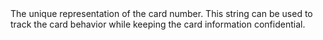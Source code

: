   

  
<ResponseField name="Fingerprint" type="string" >    
The unique representation of the card number. This string can be used to track the card behavior while keeping the card information confidential.  
</ResponseField>